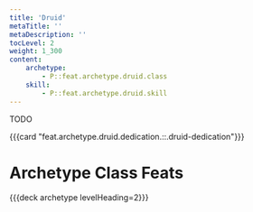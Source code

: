 ```yaml
---
title: 'Druid'
metaTitle: ''
metaDescription: ''
tocLevel: 2
weight: 1_300
content:
    archetype:
        - P::feat.archetype.druid.class
    skill:
        - P::feat.archetype.druid.skill
---
```


TODO

{{{card "feat.archetype.druid.dedication.::.druid-dedication"}}}

# Archetype Class Feats

{{{deck archetype levelHeading=2}}}

